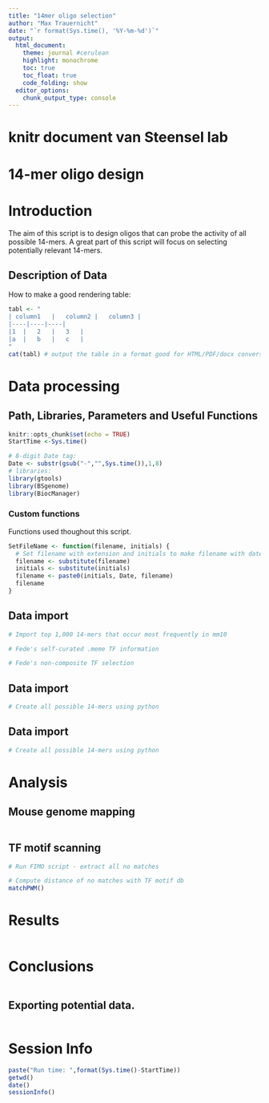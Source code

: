 ```yaml
---
title: "14mer oligo selection"
author: "Max Trauernicht"
date: "`r format(Sys.time(), '%Y-%m-%d')`"
output: 
  html_document:
    theme: journal #cerulean
    highlight: monochrome
    toc: true
    toc_float: true
    code_folding: show
  editor_options:
    chunk_output_type: console
---
```


# knitr document van Steensel lab

# 14-mer oligo design

# Introduction
The aim of this script is to design oligos that can probe the activity of all possible 14-mers. A great part of this script will focus on selecting potentially relevant 14-mers.

## Description of Data
How to make a good rendering table: 
```r
tabl <- "
| column1	|	column2	|	column3	|	
|----|----|----|
|1	|	2	|	3	|	
|a	|	b	|	c	|	
"
cat(tabl) # output the table in a format good for HTML/PDF/docx conversion
```

# Data processing
## Path, Libraries, Parameters and Useful Functions
```r
knitr::opts_chunk$set(echo = TRUE)
StartTime <-Sys.time()

# 8-digit Date tag:
Date <- substr(gsub("-","",Sys.time()),1,8) 
# libraries:
library(gtools)
library(BSgenome)
library(BiocManager)
```

### Custom functions
Functions used thoughout this script.
```r
SetFileName <- function(filename, initials) {
  # Set filename with extension and initials to make filename with date integrated.
  filename <- substitute(filename)
  initials <- substitute(initials)
  filename <- paste0(initials, Date, filename)
  filename
}
```


## Data import
```r
# Import top 1,000 14-mers that occur most frequently in mm10

# Fede's self-curated .meme TF information

# Fede's non-composite TF selection

```


## Data import
```r
# Create all possible 14-mers using python
```


## Data import
```r
# Create all possible 14-mers using python
```


# Analysis

## Mouse genome mapping
```r

```

## TF motif scanning
```r
# Run FIMO script - extract all no matches

# Compute distance of no matches with TF motif db
matchPWM()

```





# Results
```r
```

# Conclusions
```r
```

## Exporting potential data. 
```r
```

# Session Info
```r
paste("Run time: ",format(Sys.time()-StartTime))
getwd()
date()
sessionInfo()
```

